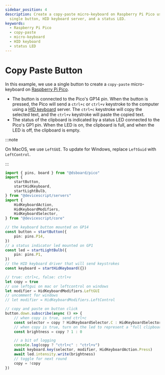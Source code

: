 ```yaml
---
sidebar_position: 4
description: Create a copy-paste micro-keyboard on Raspberry Pi Pico using a
  single button, HID keyboard server, and a status LED.
keywords:
  - Raspberry Pi Pico
  - copy-paste
  - micro-keyboard
  - HID keyboard
  - status LED
---
```


# Copy Paste Button

In this example, we use a single button to create a `copy-paste` micro-keyboard
on [Raspberry Pi Pico](/devices/rp2040).

-   The button is connected to the Pico's GP14 pin. When the button is pressed, the Pico will send a `ctrl+c` or `ctrl+v` keystroke to the computer using a [HID keyboard](/api/servers/hidkeyboard) server.
    The `ctrl+c` keystroke will copy the selected text, and the `ctrl+v` keystroke will paste the copied text.
-   The status of the clipboard is indicated by a status LED connected to the Pico's GP1 pin. When the LED is on, the clipboard is full, and when the LED is off, the clipboard is empty.

:::note

On MacOS, we use `LeftGUI`. To update for Windows, replace `LeftGuid` with `LeftControl`.

:::

```ts
import { pins, board } from "@dsboard/pico"
import {
    startButton,
    startHidKeyboard,
    startLightBulb,
} from "@devicescript/servers"
import {
    HidKeyboardAction,
    HidKeyboardModifiers,
    HidKeyboardSelector,
} from "@devicescript/core"

// the keyboard button mounted on GP14
const button = startButton({
    pin: pins.P14,
})
// a status indicator led mounted on GP1
const led = startLightBulb({
    pin: pins.P1,
})
// the HID keyboard driver that will send keystrokes
const keyboard = startHidKeyboard({})

// true: ctrl+c, false: ctrl+v
let copy = true
// use leftgui on mac or leftcontrol on windows
let modifier = HidKeyboardModifiers.LeftGUI
// uncomment for windows
// let modifier = HidKeyboardModifiers.LeftControl

// copy and paste on button click
button.down.subscribe(async () => {
    // when copy is true, send ctrl+c
    const selector = copy ? HidKeyboardSelector.C : HidKeyboardSelector.V
    // when copy is true, turn on the led to represent a "full clipboard"
    const brightness = copy ? 1 : 0

    // a bit of logging
    console.log(copy ? "ctrl+c" : "ctrl+v")
    await keyboard.key(selector, modifier, HidKeyboardAction.Press)
    await led.intensity.write(brightness)
    // toggle for next round
    copy = !copy
})
```
